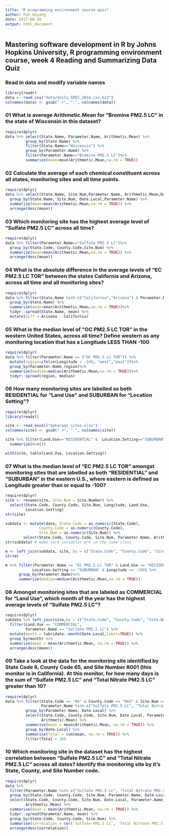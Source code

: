 ```yaml
---
title: "R programming environment course quiz"
author: Fan Ouyang
date: 2017-08-20
output: html_document
---
```

## Mastering software development in R by Johns Hopkins University, R programming environment course, week 4 Reading and Summarizing Data Quiz

### Read in data and modify variable names
```r
library(readr)
data <- read_csv("data/daily_SPEC_2014.csv.bz2")
colnames(data) <- gsub(" +", ".", colnames(data))
```

### 01 What is average Arithmetic.Mean for “Bromine PM2.5 LC” in the state of Wisconsin in this dataset?
```r
require(dplyr)
data %>% select(State.Name, Parameter.Name, Arithmetic.Mean) %>%
         group_by(State.Name) %>%
         filter(State.Name=="Wisconsin") %>% 
         group_by(Parameter.Name) %>%
         filter(Parameter.Name=="Bromine PM2.5 LC")%>%
         summarize(mean=mean(Arithmetic.Mean,na.rm = TRUE))
```

### 02 Calculate the average of each chemical constituent across all states, monitoring sites and all time points.
```r
require(dplyr)
data %>% select(State.Name, Site.Num,Parameter.Name, Arithmetic.Mean,Date.Local)%>%
  group_by(State.Name, Site.Num, Date.Local,Parameter.Name) %>%
  summarize(mean=mean(Arithmetic.Mean,na.rm = TRUE)) %>%
  arrange(desc(mean))
```
### 03 Which monitoring site has the highest average level of “Sulfate PM2.5 LC” across all time?
```r
require(dplyr)
data %>% filter(Parameter.Name=="Sulfate PM2.5 LC")%>%
  group_by(State.Code, County.Code,Site.Num) %>%
  summarize(mean=mean(Arithmetic.Mean,na.rm = TRUE)) %>%
  arrange(desc(mean))
```

### 04 What is the absolute difference in the average levels of “EC PM2.5 LC TOR” between  the states California and Arizona, across all time and all monitoring sites?
```r
require(dplyr)
data %>% filter(State.Name %in% c("California","Arizona") & Parameter.Name == "EC PM2.5 LC TOR") %>%
  group_by(State.Name) %>%
  summarize(mean=mean(Arithmetic.Mean,na.rm = TRUE))%>%
  tidyr::spread(State.Name, mean) %>%
  mutate(diff = Arizona - California)
```

### 05 What is the median level of “OC PM2.5 LC TOR” in the western United States, across all time? Define western as any monitoring location that has a Longitude LESS THAN -100
```r
require(dplyr)
data %>% filter(Parameter.Name == ("OC PM2.5 LC TOR")) %>%
  mutate(region=ifelse(Longitude < -100, "west","east"))%>%
  group_by(Parameter.Name,region)%>%
  summarize(median=median(Arithmetic.Mean,na.rm = TRUE))%>%
  tidyr::spread(region, median)
```
### 06 How many monitoring sites are labelled as both RESIDENTIAL for "Land Use" and SUBURBAN for "Location Setting"?
```r
require(dplyr)
library(readxl)

site <- read_excel("data/aqs_sites.xlsx")
colnames(site) <- gsub(" +", ".", colnames(site))

site %>% filter(Land.Use=="RESIDENTIAL" &  Location.Setting=="SUBURBAN")%>%
  summarize(N=n())

with(site, table(Land.Use, Location.Setting))
```

### 07 What is the median level of “EC PM2.5 LC TOR” amongst monitoring sites that are labelled as both “RESIDENTIAL” and “SUBURBAN” in the eastern U.S., where eastern is defined as Longitude greater than or equal to -100?
```r
require(dplyr)
site <- rename(site, Site.Num = Site.Number) %>%
  select(State.Code, County.Code, Site.Num, Longitude, Land.Use, 
         Location.Setting)
str(site)

subdata <- mutate(data, State.Code = as.numeric(State.Code),
               County.Code = as.numeric(County.Code),
               Site.Num = as.numeric(Site.Num)) %>%
        select(State.Code, County.Code, Site.Num, Parameter.Name, Arithmetic.Mean, Date.Local)
str(subdata) # make sure variables are in the same class

m <- left_join(subdata, site, by = c("State.Code", "County.Code", "Site.Num"))
str(m)

m %>% filter(Parameter.Name == "EC PM2.5 LC TOR" & Land.Use == "RESIDENTIAL" &  
            Location.Setting == "SUBURBAN" & Longitude >= -100) %>%
      group_by(Parameter.Name)%>%
      summarize(median=median(Arithmetic.Mean,na.rm = TRUE))
```

### 08 Amongst monitoring sites that are labeled as COMMERCIAL for "Land Use", which month of the year has the highest average levels of "Sulfate PM2.5 LC"?
```r
require(dplyr)
subdata %>% left_join(site,by = c("State.Code", "County.Code", "Site.Num")) %>%
  filter(Land.Use == "COMMERCIAL",
         Parameter.Name == "Sulfate PM2.5 LC") %>%
  mutate(month = lubridate::month(Date.Local,label=TRUE)) %>%
  group_by(month) %>%
  summarise(mean = mean(Arithmetic.Mean, na.rm = TRUE)) %>%
  arrange(desc(mean))
```
### 09 Take a look at the data for the monitoring site identified by State Code 6, County Code 65, and Site Number 8001 (this monitor is in California). At this monitor, for how many days is the sum of "Sulfate PM2.5 LC" and "Total Nitrate PM2.5 LC" greater than 10?
```r
require(dplyr)
data %>% filter(State.Code == "06" & County.Code == "065" & Site.Num == "8001" &
                Parameter.Name %in% c("Sulfate PM2.5 LC", "Total Nitrate PM2.5 LC"))%>%
         group_by(Parameter.Name, Date.Local) %>%
         select(State.Code, County.Code, Site.Num, Date.Local, Parameter.Name,
                Arithmetic.Mean) %>%
         summarise(mean = mean(Arithmetic.Mean, na.rm = TRUE)) %>%
         group_by(Date.Local) %>%
         summarise(Total = sum(mean, na.rm = TRUE)) %>%
         filter(Total > 10)
```
### 10 Which monitoring site in the dataset has the highest correlation between "Sulfate PM2.5 LC" and "Total Nitrate PM2.5 LC" across all dates? Identify the monitoring site by it's State, County, and Site Number code.
```r
require(dplyr)
data %>%
  filter(Parameter.Name %in% c("Sulfate PM2.5 LC", "Total Nitrate PM2.5 LC")) %>%
  group_by(State.Code, County.Code, Site.Num, Parameter.Name, Date.Local) %>%
  select(State.Code, County.Code, Site.Num, Date.Local, Parameter.Name,
         Arithmetic.Mean) %>%
  summarise(mean = mean(Arithmetic.Mean, na.rm = TRUE)) %>%
  tidyr::spread(Parameter.Name, mean) %>%
  group_by(State.Code, County.Code, Site.Num) %>%
  summarise(correlation = cor(`Sulfate PM2.5 LC`, `Total Nitrate PM2.5 LC`)) %>%
  arrange(desc(correlation))
```

